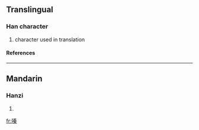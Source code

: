 ==Translingual==
===Han character===
{{Han char|rn=30|rad=口|as=10|sn=13|four=|canj=口手大木 (RQKD)}}
# character used in translation
====References====
{{Han ref|kx=0204.111|hdz=10664.030|uh=55EA|ud=21994}}
----
==Mandarin==
===Hanzi===
{{cmn-hanzi|pin=[[qín]] ([[qin2]])|wg=ch'in<sup>2</sup>}}
# {{defn|Mandarin}}

[[fr:嗪]]